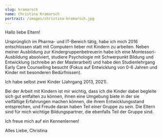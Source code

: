 ```yaml
---
slug: kramarsch
name: Christina Kramarsch
portrait: /images/christina-kramarsch.jpg
---
```

Hallo liebe Eltern!

Ursprünglich im Pharma- und IT-Bereich tätig, habe ich mich 2016 entschlossen statt mit Computern lieber mit Kindern zu arbeiten. Neben meiner Ausbildung zur Kindergruppenbetreuerin habe ich eine Montessori-Ausbildung absolviert, studiere Psychologie mit Schwerpunkt Bildung und Entwicklung (schreibe an der Masterarbeit) und habe den Studienlehrgang Early Care Counselling besucht (Fokus auf Entwicklung von 0-6 Jahren und Kinder mit besonderen Bedürfnissen).

Ich habe selbst zwei Kinder (Jahrgang 2013, 2021).

Bei der Arbeit mit Kindern ist mir wichtig, dass ich die Kinder dabei begleite sich gut entfalten zu können, ihnen eine Umgebung biete in der sie vielfältige Erfahrungen machen können, die ihrem Entwicklungsstand entsprechen, und Freude daran haben Teil einer Gruppe zu sein. Die Eltern sind für mich wichtige Bildungspartner, die ebenfalls Teil der Gruppe sind.

Ich freue mich auf ein Kennenlernen!

Alles Liebe, Christina